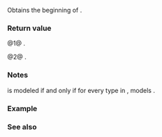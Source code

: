 {{cpp/ranges/zip_view/title|begin}}
{{cpp/ranges/zip_view/navbar}}
{{dcl begin}}
{{dcl|num=1|since=c++23|1=
constexpr auto begin()
    requires (!(/*simple-view*/&lt;Views&gt; &amp;&amp; ...));
}}
{{dcl|num=2|since=c++23|1=
constexpr auto begin() const
    requires (ranges::range&lt;const Views&gt; &amp;&amp; ...);
}}
{{dcl end}}

Obtains the beginning {{rlp|iterator}} of {{rlpt|/|zip_view}}.

===Return value===
@1@ {{box|{{rlpi|iterator}}{{sep}}{{c/core|&lt;false&gt;(}}{{lsi|cpp/ranges#tuple-transform}}{{c/core|(ranges::begin,}}{{nbspt}}{{rlpsi|/#views_}}{{sep}}{{c/core|));}}}}.

@2@ {{box|{{rlpi|iterator}}{{sep}}{{c/core|&lt;true&gt;(}}{{lsi|cpp/ranges#tuple-transform}}{{c/core|(ranges::begin,}}{{nbspt}}{{rlpsi|/#views_}}{{sep}}{{c/core|));}}}}.

===Notes===
{{c/core|ranges::range&lt;const ranges::zip_view&lt;Views...&gt;&gt;}} is modeled if and only if for every type {{tt|Vi}} in {{tt|Views...}}, {{c/core|const Vi}} models {{lconcept|range}}.

===Example===
{{example}}

===See also===
{{dsc begin}}
{{dsc inc|cpp/ranges/adaptor/dsc end|zip_view}}
{{dsc inc|cpp/ranges/dsc begin}}
{{dsc end}}

{{langlinks|de|es|fr|it|ja|pt|ru|zh}}